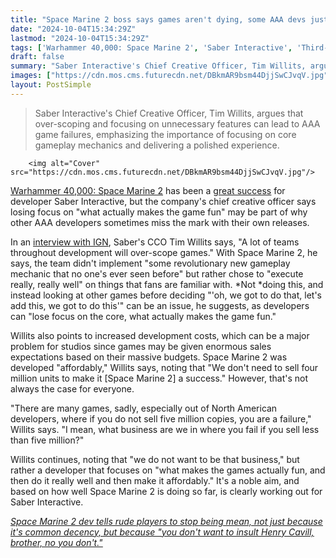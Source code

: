 ```yaml
---
title: "Space Marine 2 boss says games aren't dying, some AAA devs just 'over-scope' them to death: 'What business are we in where you fail if you sell less than 5 million?'"
date: "2024-10-04T15:34:29Z"
lastmod: "2024-10-04T15:34:29Z"
tags: ['Warhammer 40,000: Space Marine 2', 'Saber Interactive', 'Third-Person Shooter', 'AAA Games', 'Game Development']
draft: false
summary: "Saber Interactive's Chief Creative Officer, Tim Willits, argues that over-scoping and focusing on unnecessary features can lead to AAA game failures, emphasizing the importance of focusing on core gameplay mechanics and delivering a polished experience."
images: ["https://cdn.mos.cms.futurecdn.net/DBkmAR9bsm44DjjSwCJvqV.jpg"]
layout: PostSimple
---
```

> Saber Interactive's Chief Creative Officer, Tim Willits, argues that over-scoping and focusing on unnecessary features can lead to AAA game failures, emphasizing the importance of focusing on core gameplay mechanics and delivering a polished experience.


        <img alt="Cover" src="https://cdn.mos.cms.futurecdn.net/DBkmAR9bsm44DjjSwCJvqV.jpg"/>
        
[<u>Warhammer 40,000: Space Marine 2</u>](https://www.gamesradar.com/games/third-person-shooter/space-marine-2-guide/) has been a [<u>great success</u>](https://www.gamesradar.com/games/third-person-shooter/space-marine-2-has-been-such-a-huge-success-that-it-changes-everything-for-its-developers-you-look-at-yourself-through-a-different-lens/) for developer Saber Interactive, but the company's chief creative officer says losing focus on "what actually makes the game fun" may be part of why other AAA developers sometimes miss the mark with their own releases.

In an [interview with IGN](https://www.ign.com/articles/warhammer-40000-space-marine-2-dev-says-big-budget-games-are-failing-in-part-because-teams-are-over-scoping-their-projects), Saber's CCO Tim Willits says, "A lot of teams throughout development will over-scope games." With Space Marine 2, he says, the team didn't implement "some revolutionary new gameplay mechanic that no one's ever seen before" but rather chose to "execute really, really well" on things that fans are familiar with. *Not *doing this, and instead looking at other games before deciding "'oh, we got to do that, let's add this, we got to do this'" can be an issue, he suggests, as developers can "lose focus on the core, what actually makes the game fun."

Willits also points to increased development costs, which can be a major problem for studios since games may be given enormous sales expectations based on their massive budgets. Space Marine 2 was developed "affordably," Willits says, noting that "We don't need to sell four million units to make it [Space Marine 2] a success." However, that's not always the case for everyone.  

"There are many games, sadly, especially out of North American developers, where if you do not sell five million copies, you are a failure," Willits says. "I mean, what business are we in where you fail if you sell less than five million?"

Willits continues, noting that "we do not want to be that business," but rather a developer that focuses on "what makes the games actually fun, and then do it really well and then make it affordably." It's a noble aim, and based on how well Space Marine 2 is doing so far, is clearly working out for Saber Interactive. 

[<u><em>Space Marine 2 dev tells rude players to stop being mean, not just because it's common decency, but because "you don't want to insult Henry Cavill, brother, no you don't."</em></u>](https://www.gamesradar.com/games/third-person-shooter/space-marine-2-dev-tells-rude-players-to-stop-being-mean-not-just-because-its-common-decency-but-because-you-dont-want-to-insult-henry-cavill-brother-no-you-dont/)
        